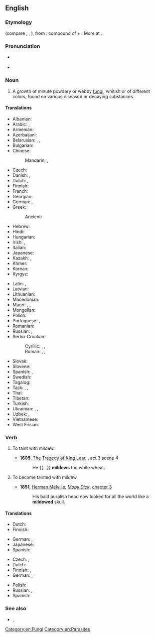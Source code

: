 ==English==

===Etymology===
{{etyl|ang|en}} {{m|ang|meledēaw||honeydew}} (compare {{cog|fy|moaldau}}, {{cog|nl|meeldauw}}, {{cog|de|Mehltau}}), from {{etyl|gem-pro|en}} {{m|gem-pro|*milidawwaz}}: compound of {{m|gem-pro|*mili||honey}} + {{m|gem-pro|*dawwō||dew}}. More at {{l|en|dew}}.

===Pronunciation===
* {{a|UK}} {{IPA|/ˈmɪl.djuː/|lang=en}}
* {{a|US}} {{IPA|/ˈmɪl.d(j)u/|lang=en}}

===Noun===
{{en-noun|-}}

# {{lb|en|plant disease}} A growth of minute powdery or webby [[Fungi|fungi]], whitish or of different colors, found on various diseased or decaying substances.

====Translations====
{{trans-top|growth of minute fungi}}
* Albanian: {{t+|sq|myk|m}}
* Arabic: {{t|ar|تَعَفُّن|m}}, {{t|ar|عُفُونَة|f}}
* Armenian: {{t+|hy|բորբոս}}
* Azerbaijani: {{t|az|kif}}
* Belarusian: {{t|be|цвіль|f|sc=Cyrl}}, {{t|be|пле́сня|f|sc=Cyrl}}, {{t|be|бро́сня|f|sc=Cyrl}}
* Bulgarian: {{t+|bg|пле́сен|f|sc=Cyrl}}
* Chinese:
*: Mandarin: {{t+|cmn|霉菌|tr=méijūn|sc=Hani}}, {{t+|cmn|霉|tr=méi|sc=Hani}}
* Czech: {{t+|cs|plíseň|f}}
* Danish: {{t+|da|meldug}}, {{t|da|mug|n|c}}
* Dutch: {{t+|nl|schimmel|m}}, {{t+|nl|meeldauw|m}}
* Finnish: {{t+|fi|home}}
* French: {{t+|fr|mildiou|m}}
* Georgian: {{t|ka|ობი|sc=Geor}}
* German: {{t+|de|Mehltau|m}}, {{t+|de|Schimmel|m}}
* Greek: {{t+|el|μούχλα|f|sc=Grek}}
*: Ancient: {{t|grc|ἐρυσίβη|f}}
* Hebrew: {{t+|he|טַחַב|m|tr=takhav|sc=Hebr}}
* Hindi: {{t|hi|फफूंदी|sc=Deva}}
* Hungarian: {{t+|hu|lisztharmat}}
* Irish: {{t|ga|caonach liath|m}}, {{t|ga|coincleach|f}}
* Italian: {{t+|it|muffa|f}}
* Japanese: {{t+|ja|黴|tr=かび, kabi|sc=Jpan}}
* Kazakh: {{t|kk|зай|sc=Cyrl}}, {{t|kk|зең|sc=Cyrl}}
* Khmer: {{t-needed|km}}
* Korean: {{t|ko|곰팡이}}
* Kyrgyz: {{t|ky|көк дат|sc=Cyrl}}
{{trans-mid}}
* Latin: {{t|la|aurūgō|f}}, {{t|la|rōbīgō|f}}
* Latvian: {{t|lv|pelējums|m}}
* Lithuanian: {{t|lt|miltligė|f}}
* Macedonian: {{t|mk|му́вла|f|sc=Cyrl}}
* Maori: {{t|mi|kūpā}}, {{t|mi|kāhekaheka}}, {{t|mi|hōpurupuru}}
* Mongolian: {{t+|mn|хөгц|sc=Cyrl}}
* Polish: {{t+|pl|pleśń|f}}
* Portuguese: {{t|pt|míldio|m}}, {{t+|pt|mofo|m}}
* Romanian: {{t+|ro|mucegai}}
* Russian: {{t+|ru|пле́сень|f}}, {{t+|ru|ми́лдью|f}}
* Serbo-Croatian:
*: Cyrillic: {{t|sh|плесан|f}}, {{t|sh|плијесан|f}}, {{t|sh|буђ|m|f}}
*: Roman: {{t+|sh|plesan|f}}, {{t+|sh|plijesan|f}}, {{t+|sh|buđ|m|f}}
* Slovak: {{t+|sk|pleseň|f}}
* Slovene: {{t|sl|plesen|f}}
* Spanish: {{t+|es|moho|m}}, {{t|es|mildiu}}
* Swedish: {{t+|sv|mjöldagg}}
* Tagalog: {{t|tl|tagulamin}}
* Tajik: {{t|tg|мағор|sc=Cyrl}}, {{t|tg|пӯпанак|sc=Cyrl}}, {{t|tg|карра|sc=Cyrl}}
* Thai: {{t-needed|th}}
* Tibetan: {{t|bo|ཧམ་འབུ}}
* Turkish: {{t+|tr|küf}}
* Ukrainian: {{t|uk|плі́снява|sc=Cyrl}}, {{t+|uk|цвіль|f|sc=Cyrl}}, {{t+|uk|плі́сень|f|sc=Cyrl}}
* Uzbek: {{t+|uz|mogʻor}}, {{t+|uz|poʻpanak}}
* Vietnamese: {{t+|vi|mốc}}
* West Frisian: {{t|fy|skimmel}}
{{trans-bottom}}

===Verb===
{{en-verb}}

# {{lb|en|transitive}} To taint with mildew.
#* '''1605''', [[s:The Tragedy of King Lear|The Tragedy of King Lear]], {{w|William Shakespeare}}, act 3 scene 4
#*: He {{...}} '''mildews''' the white wheat.
# {{lb|en|intransitive}} To become tainted with mildew.
#* '''1851''', [[w:Herman Melville|Herman Melville]], ''[[w:Moby Dick|Moby Dick]]'', [[s:Moby-Dick/Chapter 3|chapter 3]]
#*: His bald purplish head now looked for all the world like a '''mildewed''' skull.

====Translations====
{{trans-top|to taint with mildew}}
* Dutch: {{t|nl|met meeldauw bedekken}}
* Finnish: {{t+|fi|homehduttaa}}
{{trans-mid}}
* German: {{t+|de|schimmeln}}, {{t+|de|verschimmeln}}
* Japanese: {{t+|ja|かびる|tr=kabiru}}
* Spanish: {{t+|es|enmohecer}}
{{trans-bottom}}

{{trans-top|to become tainted with mildew}}
* Czech: {{t|cs|zplesnivět|pf}}, {{t|cs|plesnivět|impf}}
* Dutch: {{t+|nl|beschimmelen}}
* Finnish: {{t+|fi|homehtua}}, {{t|fi|[[saada]] [[homehtua|homehtumaan]]}}
* German: {{t+|de|verschimmeln}}, {{t+|de|schimmeln}}
{{trans-mid}}
* Polish: {{t|pl|pleśnieć|impf}}
* Russian: {{t+|ru|плесневе́ть|impf}}, {{t+|ru|заплесневе́ть|pf}}
* Spanish: {{t+|es|enmohecer}}
{{trans-bottom}}

===See also===
* {{l|en|mould}}, {{l|en|mold}}

[[Category:en:Fungi]]
[[Category:en:Parasites]]